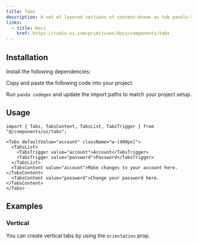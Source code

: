 ```yaml
---
title: Tabs
description: A set of layered sections of content—known as tab panels—that are displayed one at a time.
links:
  - title: Docs
    href: https://radix-ui.com/primitives/docs/components/tabs
---
```


<ComponentPreview name="tabs-demo" />

## Installation

<Steps>

<Step>Install the following dependencies:</Step>

<PackageInstaller name="@radix-ui/react-tabs" />

<Step>Copy and paste the following code into your project.</Step>

<ComponentSource name="tabs.ts" type="slot-recipe" />

<ComponentSource name="tabs.tsx" type="component" />

<Step>Run `panda codegen` and update the import paths to match your project setup.</Step>

</Steps>

## Usage

```tsx
import { Tabs, TabsContent, TabsList, TabsTrigger } from "@/components/ui/tabs";
```

```tsx
<Tabs defaultValue="account" className="w-[400px]">
  <TabsList>
    <TabsTrigger value="account">Account</TabsTrigger>
    <TabsTrigger value="password">Password</TabsTrigger>
  </TabsList>
  <TabsContent value="account">Make changes to your account here.</TabsContent>
  <TabsContent value="password">Change your password here.</TabsContent>
</Tabs>
```

## Examples

### Vertical

You can create vertical tabs by using the `orientation` prop.

<ComponentPreview name="tabs-vertical" />
